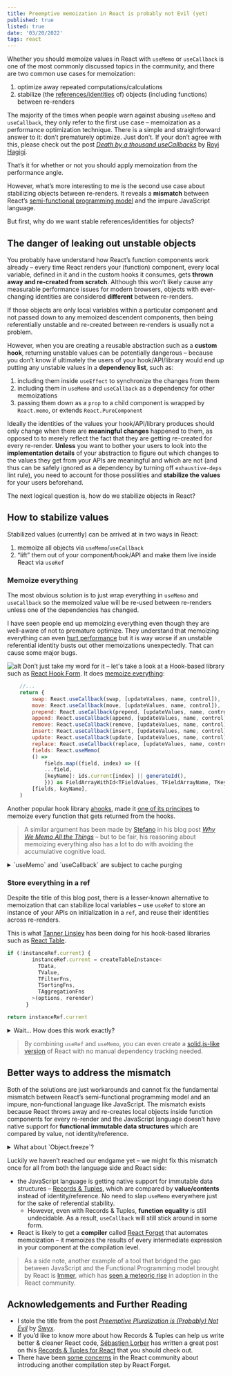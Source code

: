 ```yaml
---
title: Preemptive memoization in React is probably not Evil (yet)
published: true
listed: true
date: '03/20/2022'
tags: react
---
```


Whether you should memoize values in React with `useMemo` or `useCallback` is one of the most commonly discussed topics in the community, and there are two common use cases for memoization:
1. optimize away repeated computations/calculations
2. stabilize (the [references/identities](https://en.wikipedia.org/wiki/Identity_(object-oriented_programming)#Identity_and_references) of) objects (including functions) between re-renders

The majority of the times when people warn against abusing `useMemo` and `useCallback`, they only refer to the first use case – memoization as a performance optimization technique. There is a simple and straightforward answer to it: don’t prematurely optimize. Just don’t. If your don’t agree with this, please check out the post [*Death by a thousand useCallbacks*](https://royi-codes.vercel.app/thousand-usecallbacks/) by [Royi Hagigi](https://twitter.com/rhagigi).

That’s it for whether or not you should apply memoization from the performance angle. 

However, what’s more interesting to me is the second use case about stabilizing objects between re-renders. It reveals a **mismatch** between React’s [semi-functional programming model](https://overreacted.io/react-as-a-ui-runtime/#purity) and the impure JavaScript language.

But first, why do we want stable references/identities for objects?

## The danger of leaking out unstable objects

You probably have understand how React’s function components work already – every time React renders your (function) component, every local variable, defined in it and in the custom hooks it consumes, gets **thrown away and re-created from scratch**. Although this won’t likely cause any measurable performance issues for modern browsers, objects with ever-changing identities are considered **different** between re-renders.

If those objects are only local variables within a particular component and not passed down to any memoized descendent components, then being referentially unstable and re-created between re-renders is usually not a problem.

However, when you are creating a reusable abstraction such as a **custom hook**, returning unstable values can be potentially dangerous – because you don’t know if ultimately the users of your hook/API/library would end up putting any unstable values in a **dependency list**, such as:

1. including them inside  `useEffect` to synchronize the changes from them
2. including them in `useMemo` and `useCallback` as a dependency for other memoizations
3. passing them down as a `prop` to a child component is wrapped by `React.memo`, or extends `React.PureComponent`

Ideally the identities of the values your hook/API/library produces should only change when there are **meaningful changes** happened to them, as opposed to to merely reflect the fact that they are getting re-created for every re-render. **Unless** you want to bother your users to look into the **implementation details** of your abstraction to figure out which changes to the values they get from your APIs are meaningful and which are not (and thus can be safely ignored as a dependency by turning off `exhaustive-deps` lint rule), you need to account for those possilities and **stabilize the values** for your users beforehand.

The next logical question is, how do we stabilize objects in React?

## How to stabilize values

Stabilized values (currently) can be arrived at in two ways in React:

1. memoize all objects via `useMemo`/`useCallback`
2. “lift” them out of your component/hook/API and make them live inside React via `useRef`

### Memoize everything

The most obvious solution is to just wrap everything in `useMemo` and `useCallback` so the memoized value will be re-used between re-renders unless one of the dependencies has changed. 

I have seen people end up memoizing everything even though they are well-aware of not to premature optimize. They understand that memoizing everything can even [hurt performance](https://kentcdodds.com/blog/usememo-and-usecallback#why-is-usecallback-worse) but it is way worse if an unstable referential identity busts out other memoizations unexpectedly. That can cause some major bugs.

![alt](/art/blog/memo-or-not/meme.jpeg)
Don’t just take my word for it – let's take a look at a Hook-based library such as [React Hook Form](https://react-hook-form.com/). It does [memoize everything](https://github.com/react-hook-form/react-hook-form/blob/master/src/useFieldArray.ts#L332-L348):

```javascript
    //...
    return {
        swap: React.useCallback(swap, [updateValues, name, control]),
        move: React.useCallback(move, [updateValues, name, control]),
        prepend: React.useCallback(prepend, [updateValues, name, control]),
        append: React.useCallback(append, [updateValues, name, control]),
        remove: React.useCallback(remove, [updateValues, name, control]),
        insert: React.useCallback(insert, [updateValues, name, control]),
        update: React.useCallback(update, [updateValues, name, control]),
        replace: React.useCallback(replace, [updateValues, name, control]),
        fields: React.useMemo(
        () =>
            fields.map((field, index) => ({
            ...field,
            [keyName]: ids.current[index] || generateId(),
            })) as FieldArrayWithId<TFieldValues, TFieldArrayName, TKeyName>[],
        [fields, keyName],
    )
```

Another popular hook library [ahooks](https://github.com/alibaba/hooks), made it [one of its principes](https://github.com/alibaba/hooks/blob/master/docs/guide/blog/function.en-US.md#principle) to memoize every function that gets returned from the hooks.  

> A similar argument has been made by [Stefano](https://twitter.com/steadicat) in his blog post [*Why We Memo All the Things*](https://attardi.org/why-we-memo-all-the-things/) – but to be fair, his reasoning about memoizing everything also has a lot to do with avoiding the accumulative cognitive load.

<details>
    <summary>`useMemo` and `useCallback` are subject to cache purging</summary>
    <p>I should mention that `useMemo` and `useCallback` might get recycled by React when memory gets tight. They are not guaranteed to be instantiated only once, even if your dependencies don’t change.</p>
    <p>According to [the React docs](https://reactjs.org/docs/hooks-reference.html#usememo):</p>
    <quote>*"You may rely on useMemo as a performance optimization, not as a semantic guarantee."*</quote>
    <p>In practice though, this shouldn't be a problem – your code probably isn't that critical. However, if you really want to avoid cache purging, use `useRef` as an alternative, which I will discuss in the next section.</p>
</details>




### Store everything in a ref

Despite the title of this blog post, there is a lesser-known alternative to memoization that can stabilize local variables – use `useRef` to store an instance of your APIs on initialization in a `ref`, and reuse their identities across re-renders.

This is what [Tanner Linsley](https://twitter.com/tannerlinsley) has been doing for his hook-based libraries such as [React Table](https://github.com/TanStack/react-table/blob/alpha/packages/react-table/src/createTable.tsx#L165-L177).


```javascript
if (!instanceRef.current) {
        instanceRef.current = createTableInstance<
          TData,
          TValue,
          TFilterFns,
          TSortingFns,
          TAggregationFns
        >(options, rerender)
      }

return instanceRef.current
```

<details>
    <summary>Wait... How does this work exactly?</summary>
    <p>This reason why this approach works is that, just like your component’s state, values stored inside a `ref` don't live in your component, but in React. </p>
        
     <p>Think of `useRef` as a watered down version of `useState` – as [Dan Abramov once said](https://twitter.com/dan_abramov/status/1099842565631819776), a `useRef` is basically `useState({current: initialValue })[0]`</p>
    <p>Just like the state in your component, values stored in a `ref` won’t get destroyed and re-recreated every time React renders (calls) your component.</p>
</details>



> By combining `useRef` and `useMemo`, you can even create a [solid.js-like version](https://twitter.com/tannerlinsley/status/1502116674689925123) of React with no manual dependency tracking needed.

## Better ways to address the mismatch
Both of the solutions are just workarounds and cannot fix the fundamental mismatch between React’s semi-functional programming model and an impure, non-functional language like JavaScript. The mismatch exists because React throws away and re-creates local objects inside function components for every re-render and the JavaScript language doesn’t have native support for **functional immutable data structures** which are compared by value, not identity/reference.

<details>
    <summary>What about `Object.freeze`?</summary>
    <p>I should have mentioned that JavaScript does have a way to make objects immutable – `Object.freeze`.</p>
    <p>But even with that, immutable objects are still **objects** in a object-oriented programming sense. In object-oriented programming, objects have [identities](https://en.wikipedia.org/wiki/Identity_(object-oriented_programming)#Identity_and_references), as opposed to being **values** in a pure functional programming sense.</p>
     <p>For example, in Haskell, there are no objects. It only has values, and values only have equality, no identities.</p>
</details>


Luckily we haven’t reached our endgame yet – we might fix this mismatch once for all from both the language side and React side:
- the JavaScript language is getting native support for immutable data structures – [Records & Tuples](https://github.com/tc39/proposal-record-tuple), which are compared by **value/contents** instead of identity/reference. No need to slap `useMemo` everywhere just for the sake of referential stability. 
    - However, even with Records & Tuples, **function equality** is still undecidable. As a result, `useCallback` will still stick around in some form.
- React is likely to get a **compiler** called [React Forget](https://www.youtube.com/watch?v=lGEMwh32soc) that automates memoization – it memoizes the results of every intermediate expression in your component at the compilation level.

> As a side note, another example of a tool that bridged the gap between JavaScript and the Functional Programming model brought by React is [Immer](https://github.com/immerjs/immer), which has [seen a meteoric rise](https://www.swyx.io/rise-of-immer) in adoption in the React community.



## Acknowledgements and Further Reading

- I stole the title from the post *[Preemptive Pluralization is (Probably) Not Evil](https://www.swyx.io/preemptive-pluralization)* by [Swyx](https://twitter.com/swyx).
- If you’d like to know more about how Records & Tuples can help us write better & cleaner React code, [Sébastien Lorber](https://twitter.com/sebastienlorber) has written a great post on this [Records & Tuples for React](https://sebastienlorber.com/records-and-tuples-for-react) that you should check out.
- There have been [some concerns](https://www.reddit.com/r/reactjs/comments/rcn5ks/react_forget_compiler_automated_memoization_react/) in the React community about introducing another compilation step by React Forget.